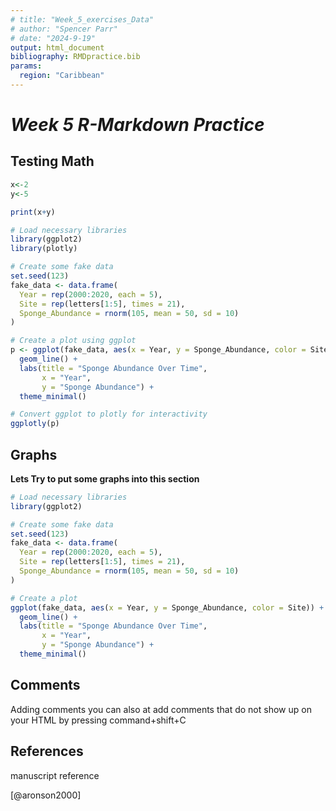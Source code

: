 ```yaml
---
# title: "Week_5_exercises_Data"
# author: "Spencer Parr"
# date: "2024-9-19"
output: html_document
bibliography: RMDpractice.bib
params:
  region: "Caribbean"
---
```


# *Week 5 R-Markdown Practice* {.tabset}

<!--# Create a YAML Header, you can bold and change format in visual mode. click three buttons or use {.tabset} to create a tabset -->

## Testing Math

```r
x<-2
y<-5

print(x+y)
```

``` r
# Load necessary libraries
library(ggplot2)
library(plotly)

# Create some fake data
set.seed(123)
fake_data <- data.frame(
  Year = rep(2000:2020, each = 5),
  Site = rep(letters[1:5], times = 21),
  Sponge_Abundance = rnorm(105, mean = 50, sd = 10)
)

# Create a plot using ggplot
p <- ggplot(fake_data, aes(x = Year, y = Sponge_Abundance, color = Site)) +
  geom_line() +
  labs(title = "Sponge Abundance Over Time",
       x = "Year",
       y = "Sponge Abundance") +
  theme_minimal()

# Convert ggplot to plotly for interactivity
ggplotly(p)
```

## Graphs

**Lets Try to put some graphs into this section**

```r
# Load necessary libraries
library(ggplot2)

# Create some fake data
set.seed(123)
fake_data <- data.frame(
  Year = rep(2000:2020, each = 5),
  Site = rep(letters[1:5], times = 21),
  Sponge_Abundance = rnorm(105, mean = 50, sd = 10)
)

# Create a plot
ggplot(fake_data, aes(x = Year, y = Sponge_Abundance, color = Site)) +
  geom_line() +
  labs(title = "Sponge Abundance Over Time",
       x = "Year",
       y = "Sponge Abundance") +
  theme_minimal()
```

## Comments

Adding comments you can also at add comments that do not show up on your HTML by pressing command+shift+C

<!-- this is a practice -->

## References

manuscript reference

[@aronson2000]
